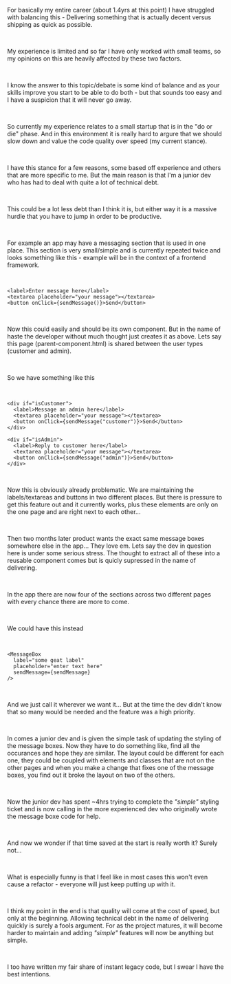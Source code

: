 
<Layout>

<BlogHeader
  title="Quality vs speed"
  date=""
  author="Lachlan Stephan"
  headMeta="Quality vs speed"
/>

For basically my entire career (about 1.4yrs at this point) I have struggled with balancing this - Delivering something that is actually decent versus shipping as quick as possible.

<br />

My experience is limited and so far I have only worked with small teams, so my opinions on this are heavily affected by these two factors.

<br />

I know the answer to this topic/debate is some kind of balance and as your skills improve you start to be able to do both - but that sounds too easy and I have a suspicion that it will never go away.

<br />

So currently my experience relates to a small startup that is in the "do or die" phase. And in this environment it is really hard to argure that we should slow down and value the code quality over speed (my current stance). 

<br /> 

I have this stance for a few reasons, some based off experience and others that are more specific to me. But the main reason is that I'm a junior dev who has had to deal with quite a lot of technical debt. 

<br />

This could be a lot less debt than I think it is, but either way it is a massive hurdle that you have to jump in order to be productive.

<br />

For example an app may have a messaging section that is used in one place. This section is very small/simple and is currently repeated twice and looks something like this - example will be in the context of a frontend framework.

<br />

``` 
<label>Enter message here</label>
<textarea placeholder="your message"></textarea>
<button onClick={sendMessage()}>Send</button>
```
<br />

Now this could easily and should be its own component. But in the name of haste the developer without much thought just creates it as above. Lets say this page (parent-component.html) is shared between the user types (customer and admin). 

<br />

So we have something like this 

<br />

```
<div if="isCustomer">
  <label>Message an admin here</label>
  <textarea placeholder="your message"></textarea>
  <button onClick={sendMessage("customer")}>Send</button>
</div>

<div if="isAdmin">
  <label>Reply to customer here</label>
  <textarea placeholder="your message"></textarea>
  <button onClick={sendMessage("admin")}>Send</button>
</div>
```

<br />

Now this is obviously already problematic. We are maintaining the labels/textareas and buttons in two different places. But there is pressure to get this feature out and it currently works, plus these elements are only on the one page and are right next to each other...

<br />

Then two months later product wants the exact same message boxes somewhere else in the app... They love em. Lets say the dev in question here is under some serious stress. The thought to extract all of these into a reusable component comes but is quicly supressed in the name of delivering.

<br />

In the app there are now four of the sections across two different pages with every chance there are more to come.

<br />

We could have this instead 

<br />

```
<MessageBox 
  label="some geat label"
  placeholder="enter text here"
  sendMessage={sendMessage}
/>
```

<br />

And we just call it wherever we want it... But at the time the dev didn't know that so many would be needed and the feature was a high priority.


<br />

In comes a junior dev and is given the simple task of updating the styling of the message boxes. Now they have to do something like, find all the occurances and hope they are similar. The layout could be different for each one, they could be coupled with elements and classes that are not on the other pages and when you make a change that fixes one of the message boxes, you find out it broke the layout on two of the others.

<br />

Now the junior dev has spent ~4hrs trying to complete the *"simple"* styling ticket and is now calling in the more experienced dev who originally wrote the message boxe code for help.

<br />

And now we wonder if that time saved at the start is really worth it? Surely not...

<br />

What is especially funny is that I feel like in most cases this won't even cause a refactor - everyone will just keep putting up with it.

<br />

I think my point in the end is that quality will come at the cost of speed, but only at the beginning. Allowing technical debt in the name of delivering quickly is surely a fools argument. For as the project matures, it will become harder to maintain and adding *"simple"* features will now be anything but simple.

<br />

I too have written my fair share of instant legacy code, but I swear I have the best intentions.
<Footer />

</Layout>
